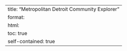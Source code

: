 ---
title: "Metropolitan Detroit Community Explorer"
format:
  html:
    toc: true
    self-contained: true
---